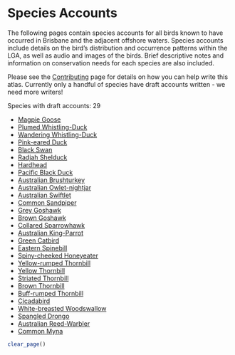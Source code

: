 # Species Accounts

The following pages contain species accounts for all birds known to have occurred in Brisbane and the adjacent offshore waters. Species accounts include details on the bird's distribution and occurrence patterns within the LGA, as well as audio and images of the birds. Brief descriptive notes and information on conservation needs for each species are also included.

Please see the [Contributing](https://brisbanebirds.com/contributing.html) page for details on how you can help write this atlas. Currently only a handful of species have draft accounts written - we need more writers!

Species with draft accounts: 29

- [Magpie Goose](https://brisbanebirds.com/magpie-goose-anseranas-semipalmata.html)
- [Plumed Whistling-Duck](http://brisbanebirds.com/plumed-whistling-duck-dendrocygna-eytoni.html)
- [Wandering Whistling-Duck](http://brisbanebirds.com/wandering-whistling-duck-dendrocygna-arcuata.html)
- [Pink-eared Duck](http://brisbanebirds.com/pink-eared-duck-malacorhynchus-membranaceus.html)
- [Black Swan](http://brisbanebirds.com/black-swan-cygnus-atratus.html)
- [Radjah Shelduck](http://brisbanebirds.com/radjah-shelduck-radjah-radjah.html)
- [Hardhead](http://brisbanebirds.com/hardhead-aythya-australis.html)
- [Pacific Black Duck](https://brisbanebirds.com/pacific-black-duck-anas-superciliosa.html)
- [Australian Brushturkey](http://brisbanebirds.com/australian-brush-turkey-alectura-lathami.html)
- [Australian Owlet-nightjar](http://brisbanebirds.com/australian-owlet-nightjar-aegotheles-cristatus.html)
- [Australian Swiftlet](http://brisbanebirds.com/australian-swiftlet-aerodramus-terraereginae.html)
- [Common Sandpiper](http://brisbanebirds.com/common-sandpiper-actitis-hypoleucos.html)
- [Grey Goshawk](https://brisbanebirds.com/grey-goshawk-accipiter-novaehollandiae.html)
- [Brown Goshawk](http://brisbanebirds.com/brown-goshawk-accipiter-fasciatus.html)
- [Collared Sparrowhawk](http://brisbanebirds.com/collared-sparrowhawk-accipiter-cirrocephalus.html)
- [Australian King-Parrot](http://brisbanebirds.com/australian-king-parrot-alisterus-scapularis.html)
- [Green Catbird](http://brisbanebirds.com/green-catbird-ailuroedus-crassirostris.html)
- [Eastern Spinebill](https://brisbanebirds.com/eastern-spinebill-acanthorhynchus-tenuirostris.html)
- [Spiny-cheeked Honeyeater](https://brisbanebirds.com/spiny-cheeked-honeyeater-acanthagenys-rufogularis.html)
- [Yellow-rumped Thornbill](https://brisbanebirds.com/yellow-rumped-thornbill-acanthiza-chrysorrhoa.html)
- [Yellow Thornbill](https://brisbanebirds.com/yellow-thornbill-acanthiza-nana.html)
- [Striated Thornbill](https://brisbanebirds.com/striated-thornbill-acanthiza-lineata.html)
- [Brown Thornbill](http://brisbanebirds.com/brown-thornbill-acanthiza-pusilla.html)
- [Buff-rumped Thornbill](http://brisbanebirds.com/buff-rumped-thornbill-acanthiza-reguloides.html)
- [Cicadabird](http://brisbanebirds.com/cicadabird-edolisoma-tenuirostre.html)
- [White-breasted Woodswallow](https://brisbanebirds.com/white-breasted-woodswallow-artamus-leucorynchus.html)
- [Spangled Drongo](http://brisbanebirds.com/spangled-drongo-dicrurus-bracteatus.html)
- [Australian Reed-Warbler](http://brisbanebirds.com/australian-reed-warbler-acrocephalus-australis.html)
- [Common Myna](http://brisbanebirds.com/common-myna-acridotheres-tristis.html)

```r
clear_page()
```
